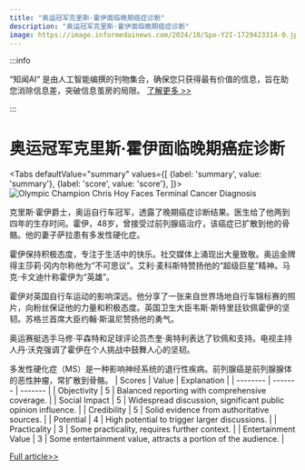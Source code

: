```yaml
---
title: "奥运冠军克里斯·霍伊面临晚期癌症诊断"
description: "奥运冠军克里斯·霍伊面临晚期癌症诊断"
image: https://image.informedainews.com/2024/10/Spo-Y2I-1729423314-0.jpg
---
```



:::info

“知闻AI“ 是由人工智能编撰的刊物集合，确保您只获得最有价值的信息，旨在助您消除信息差，突破信息茧房的局限。  [了解更多 >>](/)

:::

# 奥运冠军克里斯·霍伊面临晚期癌症诊断


<Tabs
	defaultValue="summary"
	values={[
	{label: 'summary', value: 'summary'},
	{label: 'score', value: 'score'},
]}>
<TabItem value="summary">
<img
  src="https://image.informedainews.com/2024/10/Spo-Y2I-1729423314-0.jpg"
  alt="Olympic Champion Chris Hoy Faces Terminal Cancer Diagnosis"
/>



克里斯·霍伊爵士，奥运自行车冠军，透露了晚期癌症诊断结果。医生给了他两到四年的生存时间。霍伊，48岁，曾接受过前列腺癌治疗，该癌症已扩散到他的骨骼。他的妻子萨拉患有多发性硬化症。

霍伊保持积极态度，专注于生活中的快乐。社交媒体上涌现出大量致敬。奥运金牌得主莎莉·冈内尔称他为“不可思议”。艾利·麦科斯特赞扬他的“超级巨星”精神。马克·卡文迪什称霍伊为“英雄”。

霍伊对英国自行车运动的影响深远。他分享了一张来自世界场地自行车锦标赛的照片，向粉丝保证他的力量和积极态度。英国卫生大臣韦斯·斯特里廷钦佩霍伊的坚韧。苏格兰首席大臣约翰·斯温尼赞扬他的勇气。

奥运赛艇选手马修·平森特和足球评论员杰奎·奥特利表达了钦佩和支持。电视主持人丹·沃克强调了霍伊在个人挑战中鼓舞人心的坚韧。

多发性硬化症（MS）是一种影响神经系统的退行性疾病。前列腺癌是前列腺腺体的恶性肿瘤，常扩散到骨骼。
</TabItem>
<TabItem value="score">
	| Scores     | Value   | Explanation |
	| -------- | ------- | ------- |
	| Objectivity  | 5    | Balanced reporting with comprehensive coverage.    |
	| Social Impact | 5     | Widespread discussion, significant public opinion influence.    |
	| Credibility    | 5    | Solid evidence from authoritative sources.    |
	| Potential    | 4    | High potential to trigger larger discussions.    |
	| Practicality    | 3    | Some practicality, requires further context.    |
	| Entertainment Value    | 3    | Some entertainment value, attracts a portion of the audience.    |
</TabItem>
</Tabs>

[Full article>>](https://www.theguardian.com/sport/2024/oct/20/chris-hoy-tributes-pour-in-terminal-cancer-diagnosis)
